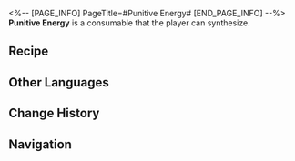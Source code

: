 <%-- [PAGE_INFO]
PageTitle=#Punitive Energy#
[END_PAGE_INFO] --%>
{{Consumable Infobox
|id          = 401005
|image       = Item Punitive Energy.png
|type        = Restorative Consumables
|rarity      = 2
|effect      = Upon use, immediately recovers 4 Technique Points for your team, but each team member loses HP equal to 15% of their Max HP.
|description = Energy drink that tastes strange. Drinking it almost feels like some punishment game.<br />Just looking at it fills you with determination.
|effectType  = 
|effectType2 = 
|effectType3 = 
|recipe      = {{cx|Source missing}}
|source1     = [[Omni-Synthesizer]]
|source2     = 
|source3     = 
}}
{{Description|''"If anger can be used as energy, mine is off the charts."''}}
'''Punitive Energy''' is a consumable that the player can synthesize.

==Recipe==
{{Recipe
|type             = Synthesis
|group            = Consumable
|Trash            = 1
|Virtual Particle = 3
|sort             = Trash;Virtual Particle
}}

==Other Languages==
{{Other Languages
|en   = Punitive Energy
|zhs  = 惩戒能量
|zht  = 懲戒能量
|ja   = 懲戒エネルギー
|ko   = 징벌의 에너지
|es   = Energía punitiva
|fr   = Énergie punitive
|ru   = Карательная энергия
|th   = Punitive Energy
|vi   = Năng Lượng Trừng Phạt
|de   = Strafende Energie
|id   = Punitive Energy
|pt   = Energia Punitiva
}}

==Change History==
{{Change History|1.0}}

==Navigation==
{{Consumable Navbox}}